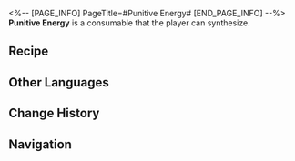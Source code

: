 <%-- [PAGE_INFO]
PageTitle=#Punitive Energy#
[END_PAGE_INFO] --%>
{{Consumable Infobox
|id          = 401005
|image       = Item Punitive Energy.png
|type        = Restorative Consumables
|rarity      = 2
|effect      = Upon use, immediately recovers 4 Technique Points for your team, but each team member loses HP equal to 15% of their Max HP.
|description = Energy drink that tastes strange. Drinking it almost feels like some punishment game.<br />Just looking at it fills you with determination.
|effectType  = 
|effectType2 = 
|effectType3 = 
|recipe      = {{cx|Source missing}}
|source1     = [[Omni-Synthesizer]]
|source2     = 
|source3     = 
}}
{{Description|''"If anger can be used as energy, mine is off the charts."''}}
'''Punitive Energy''' is a consumable that the player can synthesize.

==Recipe==
{{Recipe
|type             = Synthesis
|group            = Consumable
|Trash            = 1
|Virtual Particle = 3
|sort             = Trash;Virtual Particle
}}

==Other Languages==
{{Other Languages
|en   = Punitive Energy
|zhs  = 惩戒能量
|zht  = 懲戒能量
|ja   = 懲戒エネルギー
|ko   = 징벌의 에너지
|es   = Energía punitiva
|fr   = Énergie punitive
|ru   = Карательная энергия
|th   = Punitive Energy
|vi   = Năng Lượng Trừng Phạt
|de   = Strafende Energie
|id   = Punitive Energy
|pt   = Energia Punitiva
}}

==Change History==
{{Change History|1.0}}

==Navigation==
{{Consumable Navbox}}